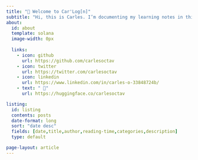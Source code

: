```yaml
---
title: "👋 Welcome to Car'Log[n]"
subtitle: "Hi, this is Carles. I’m documenting my learning notes in this blog. Besides, I’m still a mathematics student at Universitas Indonesia. In addition to pure mathematics, I also love machine learning, and computer science stuffs."
about:
  id: about
  template: solana
  image-width: 0px
  
  links: 
    - icon: github
      url: https://github.com/carlesoctav
    - icon: twitter
      url: https://twitter.com/carlesoctav
    - icon: linkedin
      url: https://www.linkedin.com/in/carles-o-33848724b/
    - text: " 🤗"
      url: https://huggingface.co/carlesoctav

listing:
  id: listing
  contents: posts
  date-format: long
  sort: "date desc"
  fields: [date,title,author,reading-time,categories,description]
  type: default

page-layout: article
---
```


